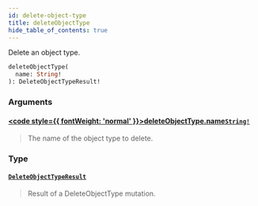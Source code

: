 ```yaml
---
id: delete-object-type
title: deleteObjectType
hide_table_of_contents: true
---
```








Delete an object type.

```graphql
deleteObjectType(
  name: String!
): DeleteObjectTypeResult!
```


### Arguments

#### [<code style={{ fontWeight: 'normal' }}>deleteObjectType.<b>name</b></code>](#)<Bullet />[`String!`](/docs/directory-api-reference/schema/common/scalars/string) <Badge class="secondary" text="non-null"/> <Badge class="secondary" text="scalar"/> <Badge class="secondary" text="common"/>
> The name of the object type to delete.
> 

### Type

#### [`DeleteObjectTypeResult`](/docs/directory-api-reference/schema/object-types/objects/delete-object-type-result) <Badge class="secondary" text="object"/> <Badge class="secondary" text="object-types"/>
> Result of a DeleteObjectType mutation.
> 





